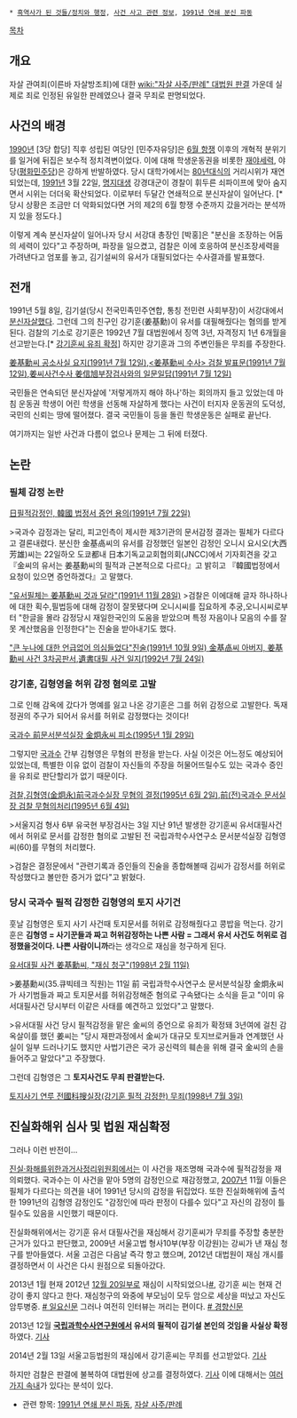  * [[흑역사가 된 것들/정치와 행정]], [[사건 사고 관련 정보]], [[1991년 연쇄 분신 파동]]

[[목차]]
== 개요 ==
자살 관여죄(이른바 자살방조죄)에 대한 [[wiki:"자살 사주/판례" 대법원 판결]] 가운데 실제로 죄로 인정된 유일한 판례였으나 결국 무죄로 판명되었다. 

== 사건의 배경 ==
[[1990년]] [3당 합당] 직후 성립된 여당인 [민주자유당]은 [[6월 항쟁]] 이후의 개혁적 분위기를 일거에 뒤집은 보수적 정치격변이었다. 이에 대해 학생운동권을 비롯한 [[재야]]세력, 야당([[평화민주당]])은 강하게 반발하였다. 당시 대학가에서는 [[80년대]]식의 거리시위가 재연되었는데, [[1991년]] 3월 22일, [[명지대]]생 강경대군이 경찰이 휘두른 쇠파이프에 맞아 숨지면서 시위는 더더욱 확산되었다. 이로부터 두달간 연쇄적으로 분신자살이 일어난다. [* 당시 상황은 조금만 더 악화되었다면 거의 제2의 6월 항쟁 수준까지 갔을거라는 분석까지 있을 정도다.]

이렇게 계속 분신자살이 일어나자 당시 서강대 총장인 [박홍]은 "분신을 조장하는 어둠의 세력이 있다"고 주장하며, 파장을 일으켰고, 검찰은 이에 호응하여 분신조장세력을 가려낸다고 엄포를 놓고, 김기설씨의 유서가 대필되었다는 수사결과를 발표했다.

== 전개 ==
1991년 5월 8일, 김기설(당시 전국민족민주연합, 통칭 전민련 사회부장)이 서강대에서 [[분신자살]]했다. 그런데 그의 친구인 강기훈(姜基勳)이 유서를 대필해줬다는 혐의를 받게 된다. 검찰의 기소로 강기훈은 1992년 7월 대법원에서 징역 3년, 자격정지 1년 6개월을 선고받는다.[* [http://newslibrary.naver.com/viewer/index.nhn?articleId=1992072500289101008&editNo=5&printCount=1&publishDate=1992-07-25&officeId=00028&pageNo=1&printNo=1296&publishType=00010 강기훈씨 유죄 확정]] 하지만 강기훈과 그의 주변인들은 무죄를 주장한다. 

[http://news.naver.com/main/read.nhn?mode=LSD&mid=sec&sid1=102&oid=001&aid=0003475870 姜基勳씨 공소사실 요지(1991년 7월 12일)],[http://news.naver.com/main/read.nhn?mode=LSD&mid=sec&sid1=102&oid=001&aid=0003479872 <姜基勳씨 수사> 검찰 발표문(1991년 7월 12일)],[http://news.naver.com/main/read.nhn?mode=LSD&mid=sec&sid1=102&oid=001&aid=0003472187 姜씨사건수사 姜信旭부장검사와의 일문일답(1991년 7월 12일)]

국민들은 연속되던 분신자살에 '저렇게까지 해야 하나'하는 회의까지 들고 있었는데 마침 운동권 학생이 어린 학생을 선동해 자살하게 했다는 사건이 터지자 운동권의 도덕성, 국민의 신뢰는 땅에 떨어졌다. 결국 국민들이 등을 돌린 학생운동은 실패로 끝난다. 

여기까지는 일반 사건과 다름이 없으나 문제는 그 뒤에 터졌다. 

== 논란 ==

=== 필체 감정 논란 ===
[http://news.naver.com/main/read.nhn?mode=LSD&mid=sec&sid1=104&oid=001&aid=0003475540 日필적감정인, 韓國 법정서 증언 용의(1991년 7월 22일)]

>국과수 감정과는 달리, 피고인측이 제시한 제3기관의 문서감정 결과는 필체가 다르다고 결론내렸다. 분신한 金基卨씨의 유서를 감정했던 일본인 감정인 오니시 요시오(大西芳雄)씨는 22일하오 도쿄都내 日本기독교교회협의회(JNCC)에서 기자회견을 갖고 『金씨의 유서는 姜基勳씨의 필적과 근본적으로 다르다』고 밝히고 『韓國법정에서 요청이 있으면 증언하겠다』고 말했다.

[http://news.naver.com/main/read.nhn?mode=LSD&mid=sec&sid1=102&oid=001&aid=0003554788 "유서필체는 姜基勳씨 것과 달라"(1991년 11월 28일)]
>검찰은 이에대해 글자 하나하나에 대한 획수,필법등에 대해 감정이 잘못됐다며 오니시씨를 집요하게 추궁,오니시씨로부터 "한글을 몰라 감정당시 재일한국인의 도움을 받았으며 특정 자음이나 모음의 수를 잘못 계산했음을 인정한다"는 진술을 받아내기도 했다.

[http://news.naver.com/main/read.nhn?mode=LSD&mid=sec&sid1=102&oid=001&aid=0003514941 "큰 누나에 대한 언급없어 의심들었다"진술(1991년 10월 9일) 金基卨씨 아버지, 姜基勳씨 사건 3차공판서],[http://news.naver.com/main/read.nhn?mode=LSD&mid=sec&sid1=102&oid=001&aid=0003577623 遺書대필 사건 일지(1992년 7월 24일)]

=== 강기훈, 김형영을 허위 감정 혐의로 고발 ===
그로 인해 감옥에 갔다가 명예를 잃고 나온 강기훈은 그를 허위 감정으로 고발한다. 독재 정권의 주구가 되어서 유서를 허위로 감정했다는 것이다!

[http://news.naver.com/main/read.nhn?mode=LSD&mid=sec&sid1=102&oid=001&aid=0003919544 국과수 前문서분석실장 金炯永씨 피소(1995년 1월 29일)]

그렇지만 [[국과수]] 간부 김형영은 무혐의 판정을 받는다. 사실 이것은 어느정도 예상되어 있었는데, 특별한 이유 없이 검찰이 자신들의 주장을 허물어뜨릴수도 있는 국과수 증인을 유죄로 판단할리가 없기 때문이다.

[http://news.naver.com/main/read.nhn?mode=LSD&mid=sec&sid1=102&oid=001&aid=0003996197 검찰,김형영(金炯永)前국과수실장 무혐의 결정(1995년 6월 2일)],[http://dna.naver.com/viewer/index.nhn?articleId=1995060400209131006&edtNo=45&printCount=1&publishDate=1995-06-04&officeId=00020&pageNo=31&printNo=22873&publishType=00010 前(전)국과수 문서실장 검찰 무혐의처리(1995년 6월 4일)]

>서울지검 형사 6부 유국현 부장검사는 3일 지난 91년 발생한 강기훈씨 유서대필사건에서 허위로 문서를 감정한 혐의로 고발된 전 국립과학수사연구소 문서분석실장 김형영씨(60)를 무혐의 처리했다.

>검찰은 결정문에서 "관련기록과 증인들의 진술을 종합해볼때 김씨가 감정서를 허위로 작성했다고 볼만한 증거가 없다"고 밝혔다.

=== 당시 국과수 필적 감정한 김형영의 토지 사기건 ===
훗날 김형영은 토지 사기 사건때 토지문서를 허위로 감정해줬다고 콩밥을 먹는다. 강기훈은 '''김형영 = 사기꾼들과 짜고 허위감정하는 나쁜 사람 = 그래서 유서 사건도 허위로 검정했을것이다. 나쁜 사람이니까'''라는 생각으로 재심을 청구하게 된다.

[http://news.naver.com/main/read.nhn?mode=LSD&mid=sec&sid1=102&oid=001&aid=0004295864 유서대필 사건 姜基勳씨, "재심 청구"(1998년 2월 11일)]

>姜基勳씨(35.큐빅테크 직원)는 11일 前 국립과학수사연구소 문서분석실장 金炯永씨가 사기범들과 짜고 토지문서를 허위감정해준 혐의로 구속됐다는 소식을 듣고 "이미 유서대필사건 당시부터 이같은 사태를 예견하고 있었다"고 말했다.

>유서대필 사건 당시 필적감정을 맡은 金씨의 증언으로 유죄가 확정돼 3년여에 걸친 감옥살이를 했던 姜씨는 "당시 재판과정에서 金씨가 대규모 토지브로커들과 연계했던 사실이 일부 드러나기도 했지만 사법기관은 국가 공신력의 훼손을 위해 결국 金씨의 손을 들어주고 말았다"고 주장했다.

그런데 김형영은 그 '''토지사건도 무죄 판결받는다.''' 

[http://news.naver.com/main/read.nhn?mode=LSD&mid=sec&sid1=102&oid=001&aid=0004277646 토지사기 연루 전國科搜실장(강기훈 필적 감정한) 무죄(1998년 7월 3일)]

== 진실화해위 심사 및 법원 재심확정 ==
그러나 이런 반전이...

[[진실·화해를위한과거사정리위원회]]에서는 이 사건을 재조명해 국과수에 필적감정을 재의뢰했다. 국과수는 이 사건을 맡아 5명의 감정인으로 재감정했고, [[2007년]] 11월 이들은 필체가 다르다는 의견을 내어 1991년 당시의 감정을 뒤집었다. 또한 진실화해위에 출석한 1991년의 김형영 감정인도 "감정인에 따라 판정이 다를수 있다"고 자신의 감정이 틀릴수도 있음을 시인했기 때문이다. 

진실화해위에서는 강기훈 유서 대필사건을 재심해서 강기훈씨가 무죄를 주장할 충분한 근거가 있다고 판단했고, 2009년 서울고법 형사10부(부장 이강원)는 강씨가 낸 재심 청구를 받아들였다. 서울 고검은 다음날 즉각 항고 했으며, 2012년 대법원이 재심 개시를 결정하면서 이 사건은 다시 원점으로 되돌아갔다. 

2013년 1월 현재 2012년 [[12월 20일]]부로 재심이 시작되었으나[http://mbn.mk.co.kr/pages/news/newsView.php?news_seq_no=1278177 #],  강기훈 씨는 현재 건강이 좋지 않다고 한다. 재심청구의 와중에 부모님이 모두 암으로 세상을 떠났고 자신도 암투병중. [http://www.ilyo.co.kr/news/articleView.html?idxno=84216 # 일요신문] 그러나 여전히 인터뷰는 꺼리는 편이다. [http://news.khan.co.kr/kh_news/khan_art_view.html?artid=201206132114135 # 경향신문]

2013년 12월 '''[[국립과학수사연구원]]에서 유서의 필적이 김기설 본인의 것임을 사실상 확정'''하였다. [http://m.khan.co.kr/view.html?artid=201312130600085&code=940301 기사]

2014년 2월 13일 서울고등법원의 재심에서 강기훈씨는 무죄를 선고받았다. [http://news.khan.co.kr/kh_news/khan_art_view.html?artid=201402131434261&code=940301 기사]

하지만 검찰은 판결에 불복하여 대법원에 상고를 결정하였다. [http://news.naver.com/main/read.nhn?mode=LSD&mid=shm&sid1=102&oid=001&aid=0006765345 기사] 이에 대해서는 [http://www.nocutnews.co.kr/news/1189524 여러가지 속내]가 있다는 분석이 있다. 

* 관련 항목: [[1991년 연쇄 분신 파동]], [[자살 사주/판례]]
